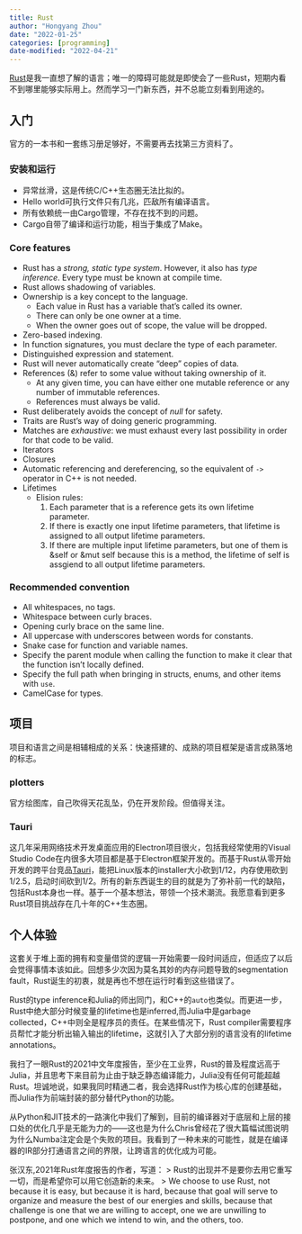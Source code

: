 ```yaml
---
title: Rust
author: "Hongyang Zhou"
date: "2022-01-25"
categories: [programming]
date-modified: "2022-04-21"
---
```


[Rust](https://www.rust-lang.org/)是我一直想了解的语言；唯一的障碍可能就是即使会了一些Rust，短期内看不到哪里能够实际用上。然而学习一门新东西，并不总能立刻看到用途的。

## 入门

官方的一本书和一套练习册足够好，不需要再去找第三方资料了。

### 安装和运行

* 异常丝滑，这是传统C/C++生态圈无法比拟的。
* Hello world可执行文件只有几兆，匹敌所有编译语言。
* 所有依赖统一由Cargo管理，不存在找不到的问题。
* Cargo自带了编译和运行功能，相当于集成了Make。

### Core features

* Rust has a _strong, static type system_. However, it also has _type inference_. Every type must be known at compile time.
* Rust allows shadowing of variables.
* Ownership is a key concept to the language.
  * Each value in Rust has a variable that’s called its owner.
  * There can only be one owner at a time.
  * When the owner goes out of scope, the value will be dropped.
* Zero-based indexing.
* In function signatures, you must declare the type of each parameter.
* Distinguished expression and statement.
* Rust will never automatically create “deep” copies of data.
* References (&) refer to some value without taking ownership of it.
  * At any given time, you can have either one mutable reference or any number of immutable references.
  * References must always be valid.
* Rust deliberately avoids the concept of _null_ for safety.
* Traits are Rust's way of doing generic programming.
* Matches are _exhaustive_: we must exhaust every last possibility in order for that code to be valid.
* Iterators
* Closures
* Automatic referencing and dereferencing, so the equivalent of `->` operator in C++ is not needed.
* Lifetimes
  * Elision rules:
    1. Each parameter that is a reference gets its own lifetime parameter.
    2. If there is exactly one input lifetime parameters, that lifetime is assigned to all output
    lifetime parameters.
    3. If there are multiple input lifetime parameters, but one of them is &self or &mut self because
    this is a method, the lifetime of self is assgiend to all output lifetime parameters.

### Recommended convention

* All whitespaces, no tags.
* Whitespace between curly braces.
* Opening curly brace on the same line.
* All uppercase with underscores between words for constants.
* Snake case for function and variable names.
* Specify the parent module when calling the function to make it clear that the function isn't locally defined.
* Specify the full path when bringing in structs, enums, and other items with `use`.
* CamelCase for types.

## 项目

项目和语言之间是相辅相成的关系：快速搭建的、成熟的项目框架是语言成熟落地的标志。

### plotters

官方绘图库，自己吹得天花乱坠，仍在开发阶段。但值得关注。

### Tauri

这几年采用网络技术开发桌面应用的Electron项目很火，包括我经常使用的Visual Studio Code在内很多大项目都是基于Electron框架开发的。而基于Rust从零开始开发的跨平台竞品[Tauri](https://github.com/tauri-apps/tauri)，能把Linux版本的installer大小砍到1/12，内存使用砍到1/2.5，启动时间砍到1/2。所有的新东西诞生的目的就是为了弥补前一代的缺陷，包括Rust本身也一样。基于一个基本想法，带领一个技术潮流。我愿意看到更多Rust项目挑战存在几十年的C++生态圈。

## 个人体验

这套关于堆上面的拥有和变量借贷的逻辑一开始需要一段时间适应，但适应了以后会觉得事情本该如此。回想多少次因为莫名其妙的内存问题导致的segmentation fault，Rust诞生的初衷，就是再也不想在运行时看到这些错误了。

Rust的type inference和Julia的师出同门，和C++的`auto`也类似。而更进一步，Rust中绝大部分时候变量的lifetime也是inferred,而Julia中是garbage collected，C++中则全是程序员的责任。在某些情况下，Rust compiler需要程序员帮忙才能分析出输入输出的lifetime，这就引入了大部分别的语言没有的lifetime annotations。

我扫了一眼Rust的2021中文年度报告，至少在工业界，Rust的普及程度远高于Julia，并且思考下来目前为止由于缺乏静态编译能力，Julia没有任何可能超越Rust。坦诚地说，如果我同时精通二者，我会选择Rust作为核心库的创建基础，而Julia作为前端封装的部分替代Python的功能。

从Python和JIT技术的一路演化中我们了解到，目前的编译器对于底层和上层的接口处的优化几乎是无能为力的——这也是为什么Chris曾经花了很大篇幅试图说明为什么Numba注定会是个失败的项目。我看到了一种未来的可能性，就是在编译器的IR部分打通语言之间的界限，让跨语言的优化成为可能。

张汉东,2021年Rust年度报告的作者，写道：
> Rust的出现并不是要你去用它重写一切，而是希望你可以用它创造新的未来。
> We choose to use Rust, not because it is easy, but because it is hard, because that goal will serve to organize and measure the best of our energies and skills, because that challenge is one that we are willing to accept, one we are unwilling to postpone, and one which we intend to win, and the others, too.
